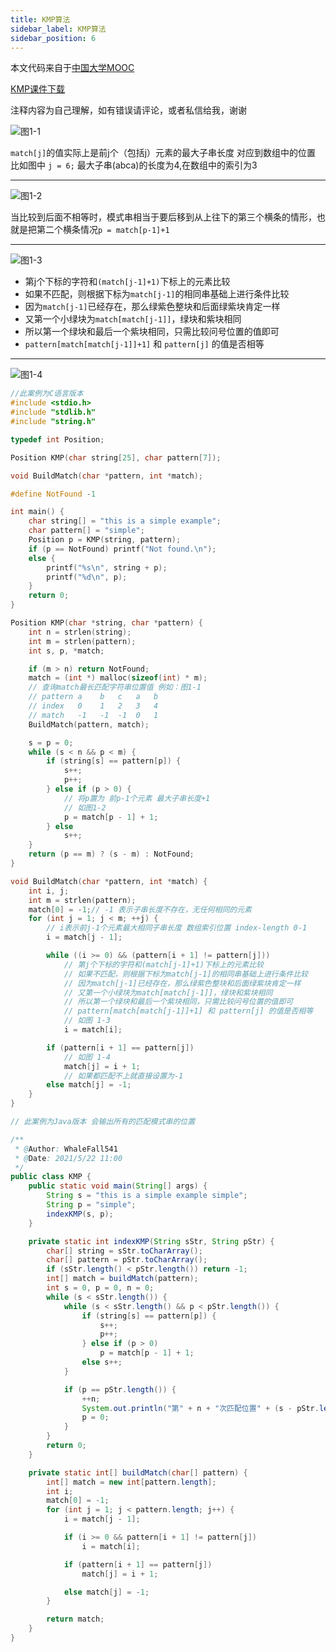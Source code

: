 ```yaml
---
title: KMP算法
sidebar_label: KMP算法
sidebar_position: 6
---
```



本文代码来自于[中国大学MOOC](https://www.icourse163.org/learn/ZJU-93001?tid=1003997005#/learn/content?type=detail&id=1007588527&cid=1009165213)

[KMP课件下载](https://nos.netease.com/edu-lesson-pdfsrc/5C4C0E5034E43DB3AD5A994156BD4D8D-1541934012176?download=KMP.pdf&Signature=Kv6I%2FJ3dPtxt5e4xw26MboN3s0jpTH5Q9AN14toQuA0%3D&Expires=1621614432&NOSAccessKeyId=7db2f370ff9a412987155d36d55a6ead)

注释内容为自己理解，如有错误请评论，或者私信给我，谢谢

![图1-1](https://s2.loli.net/2023/07/15/KTyZxPf21UludEs.png)



`match[j]`的值实际上是前j个（包括j）元素的最大子串长度 对应到数组中的位置 比如图中 `j = 6;` 最大子串(abca)的长度为4,在数组中的索引为3

-------

![图1-2](https://s2.loli.net/2023/07/15/my81bGBsHJpE47n.png)



当比较到后面不相等时，模式串相当于要后移到从上往下的第三个横条的情形，也就是把第二个横条情况`p = match[p-1]+1`

-------

![图1-3](https://s2.loli.net/2023/07/15/kItirzPyEoqG8lu.png)



- 第j个下标的字符和`(match[j-1]+1)`下标上的元素比较
- 如果不匹配，则根据下标为`match[j-1]`的相同串基础上进行条件比较
- 因为`match[j-1]`已经存在，那么绿紫色整块和后面绿紫块肯定一样
- 又第一个小绿块为`match[match[j-1]]`，绿块和紫块相同
- 所以第一个绿块和最后一个紫块相同，只需比较问号位置的值即可
- `pattern[match[match[j-1]]+1]` 和 `pattern[j]` 的值是否相等

-------

![图1-4](https://s2.loli.net/2023/07/15/yHQe8skGVzd17o9.png)



```c
//此案例为C语言版本
#include <stdio.h>
#include "stdlib.h"
#include "string.h"

typedef int Position;

Position KMP(char string[25], char pattern[7]);

void BuildMatch(char *pattern, int *match);

#define NotFound -1

int main() {
    char string[] = "this is a simple example";
    char pattern[] = "simple";
    Position p = KMP(string, pattern);
    if (p == NotFound) printf("Not found.\n");
    else {
        printf("%s\n", string + p);
        printf("%d\n", p);
    }
    return 0;
}

Position KMP(char *string, char *pattern) {
    int n = strlen(string);
    int m = strlen(pattern);
    int s, p, *match;

    if (m > n) return NotFound;
    match = (int *) malloc(sizeof(int) * m);
    // 查询match最长匹配字符串位置值 例如：图1-1
    // pattern a    b   c   a   b
    // index   0    1   2   3   4
    // match   -1   -1  -1  0   1
    BuildMatch(pattern, match);

    s = p = 0;
    while (s < n && p < m) {
        if (string[s] == pattern[p]) {
            s++;
            p++;
        } else if (p > 0) {
            // 将p置为 前p-1个元素 最大子串长度+1
            // 如图1-2
            p = match[p - 1] + 1;
        } else
            s++;
    }
    return (p == m) ? (s - m) : NotFound;
}

void BuildMatch(char *pattern, int *match) {
    int i, j;
    int m = strlen(pattern);
    match[0] = -1;// -1 表示子串长度不存在，无任何相同的元素
    for (int j = 1; j < m; ++j) {
        // i表示前j-1个元素最大相同子串长度 数组索引位置 index-length 0-1
        i = match[j - 1];

        while ((i >= 0) && (pattern[i + 1] != pattern[j]))
            // 第j个下标的字符和(match[j-1]+1)下标上的元素比较
            // 如果不匹配，则根据下标为match[j-1]的相同串基础上进行条件比较
            // 因为match[j-1]已经存在，那么绿紫色整块和后面绿紫块肯定一样
            // 又第一个小绿块为match[match[j-1]]，绿块和紫块相同
            // 所以第一个绿块和最后一个紫块相同，只需比较问号位置的值即可
            // pattern[match[match[j-1]]+1] 和 pattern[j] 的值是否相等
            // 如图 1-3
            i = match[i];

        if (pattern[i + 1] == pattern[j])
            // 如图 1-4
            match[j] = i + 1;
            // 如果都匹配不上就直接设置为-1
        else match[j] = -1;
    }
}
```

```java
// 此案例为Java版本 会输出所有的匹配模式串的位置

/**
 * @Author: WhaleFall541
 * @Date: 2021/5/22 11:00
 */
public class KMP {
    public static void main(String[] args) {
        String s = "this is a simple example simple";
        String p = "simple";
        indexKMP(s, p);
    }

    private static int indexKMP(String sStr, String pStr) {
        char[] string = sStr.toCharArray();
        char[] pattern = pStr.toCharArray();
        if (sStr.length() < pStr.length()) return -1;
        int[] match = buildMatch(pattern);
        int s = 0, p = 0, n = 0;
        while (s < sStr.length()) {
            while (s < sStr.length() && p < pStr.length()) {
                if (string[s] == pattern[p]) {
                    s++;
                    p++;
                } else if (p > 0)
                    p = match[p - 1] + 1;
                else s++;
            }

            if (p == pStr.length()) {
                ++n;
                System.out.println("第" + n + "次匹配位置" + (s - pStr.length()) + "\n");
                p = 0;
            }
        }
        return 0;
    }

    private static int[] buildMatch(char[] pattern) {
        int[] match = new int[pattern.length];
        int i;
        match[0] = -1;
        for (int j = 1; j < pattern.length; j++) {
            i = match[j - 1];

            if (i >= 0 && pattern[i + 1] != pattern[j])
                i = match[i];

            if (pattern[i + 1] == pattern[j])
                match[j] = i + 1;

            else match[j] = -1;
        }

        return match;
    }
}


```




